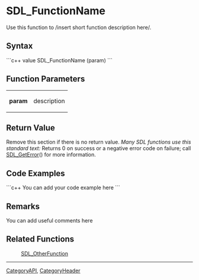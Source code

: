 <!-- pragma section-numbers off -->
<!-- pragma disable-camelcase -->

= SDL_FunctionName =
Use this function to /insert short function description here/.


== Syntax ==
```c++
value SDL_FunctionName (param)
```

== Function Parameters ==
{|
|'''param'''
|description
|}

== Return Value ==
Remove this section if there is no return value.
''Many SDL functions use this standard text:''
Returns 0 on success or a negative error code on failure; call [[SDL_GetError]]() for more information.

== Code Examples ==
```c++
You can add your code example here
```

== Remarks ==
You can add useful comments here

== Related Functions ==
:[[SDL_OtherFunction]]

----
[[CategoryAPI]], [[CategoryHeader]]
